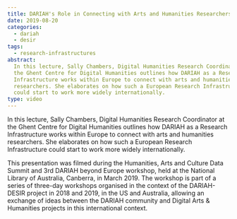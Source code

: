 ```yaml
---
title: DARIAH's Role in Connecting with Arts and Humanities Researchers
date: 2019-08-20
categories:
  - dariah
  - desir
tags:
  - research-infrastructures
abstract:
  In this lecture, Sally Chambers, Digital Humanities Research Coordinator at
  the Ghent Centre for Digital Humanities outlines how DARIAH as a Research
  Infrastructure works within Europe to connect with arts and humanities
  researchers. She elaborates on how such a European Research Infrastructure
  could start to work more widely internationally.
type: video
---
```


In this lecture, Sally Chambers, Digital Humanities Research Coordinator at the
Ghent Centre for Digital Humanities outlines how DARIAH as a Research
Infrastructure works within Europe to connect with arts and humanities
researchers. She elaborates on how such a European Research Infrastructure could
start to work more widely internationally.

This presentation was filmed during the Humanities, Arts and Culture Data Summit
and 3rd DARIAH beyond Europe workshop, held at the National Library of
Australia, Canberra, in March 2019. The workshop is part of a series of
three-day workshops organised in the context of the DARIAH-DESIR project in 2018
and 2019, in the US and Australia, allowing an exchange of ideas between the
DARIAH community and Digital Arts & Humanities projects in this international
context.

<VideoCard
  title="DARIAH's Role in Connecting with Arts and Humanities Researchers"
  id="aAPJ7FupHtg&t=1s"
  image="images/sally-chambers.png"
/>
